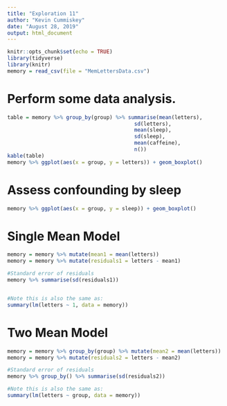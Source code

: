 ```yaml
---
title: "Exploration 11"
author: "Kevin Cummiskey"
date: "August 28, 2019"
output: html_document
---
```


```r
knitr::opts_chunk$set(echo = TRUE)
library(tidyverse)
library(knitr)
memory = read_csv(file = "MemLettersData.csv")
```

# Perform some data analysis.

```r
table = memory %>% group_by(group) %>% summarise(mean(letters),
                                         sd(letters),
                                         mean(sleep),
                                         sd(sleep),
                                         mean(caffeine),
                                         n())
kable(table)
memory %>% ggplot(aes(x = group, y = letters)) + geom_boxplot()

```

# Assess confounding by sleep

```r
memory %>% ggplot(aes(x = group, y = sleep)) + geom_boxplot()
```


# Single Mean Model

```r
memory = memory %>% mutate(mean1 = mean(letters))
memory = memory %>% mutate(residuals1 = letters - mean1)

#Standard error of residuals
memory %>% summarise(sd(residuals1))


#Note this is also the same as:
summary(lm(letters ~ 1, data = memory))

```

# Two Mean Model

```r
memory = memory %>% group_by(group) %>% mutate(mean2 = mean(letters))
memory = memory %>% mutate(residuals2 = letters - mean2)

#Standard error of residuals
memory %>% group_by() %>% summarise(sd(residuals2))

#Note this is also the same as:
summary(lm(letters ~ group, data = memory))

```


